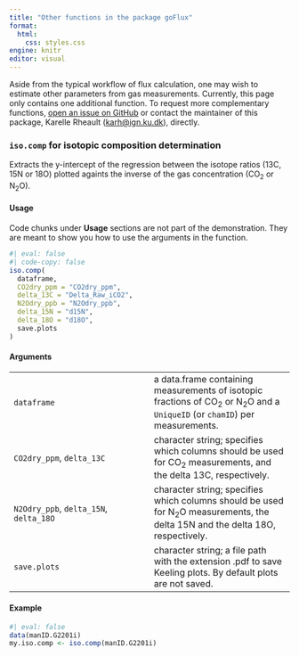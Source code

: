 ```yaml
---
title: "Other functions in the package goFlux"
format: 
  html: 
    css: styles.css
engine: knitr
editor: visual
---
```


Aside from the typical workflow of flux calculation, one may wish to estimate other parameters from gas measurements. Currently, this page only contains one additional function. To request more complementary functions, [open an issue on GitHub](https://github.com/Qepanna/goFlux/issues) or contact the maintainer of this package, Karelle Rheault ([karh\@ign.ku.dk](mailto:karh@ign.ku.dk){.email}), directly.

### `iso.comp` for isotopic composition determination

Extracts the y-intercept of the regression between the isotope ratios (13C, 15N or 18O) plotted againts the inverse of the gas concentration (CO~2~ or N~2~O).

#### Usage

::: callout-note
Code chunks under **Usage** sections are not part of the demonstration. They are meant to show you how to use the arguments in the function.
:::

```r
#| eval: false
#| code-copy: false
iso.comp(
  dataframe,
  CO2dry_ppm = "CO2dry_ppm",
  delta_13C = "Delta_Raw_iCO2",
  N2Odry_ppb = "N2Odry_ppb",
  delta_15N = "d15N",
  delta_18O = "d18O",
  save.plots
)
```

#### Arguments

|  |  |
|----|----|
| `dataframe` | a data.frame containing measurements of isotopic fractions of CO~2~ or N~2~O and a `UniqueID` (or `chamID`) per measurements. |
| `CO2dry_ppm`, `delta_13C` | character string; specifies which columns should be used for CO~2~ measurements, and the delta 13C, respectively. |
| `N2Odry_ppb`, `delta_15N`, `delta_18O` | character string; specifies which columns should be used for N~2~O measurements, the delta 15N and the delta 18O, respectively. |
| `save.plots` | character string; a file path with the extension .pdf to save Keeling plots. By default plots are not saved. |

#### Example

```r
#| eval: false
data(manID.G2201i)
my.iso.comp <- iso.comp(manID.G2201i)
```
